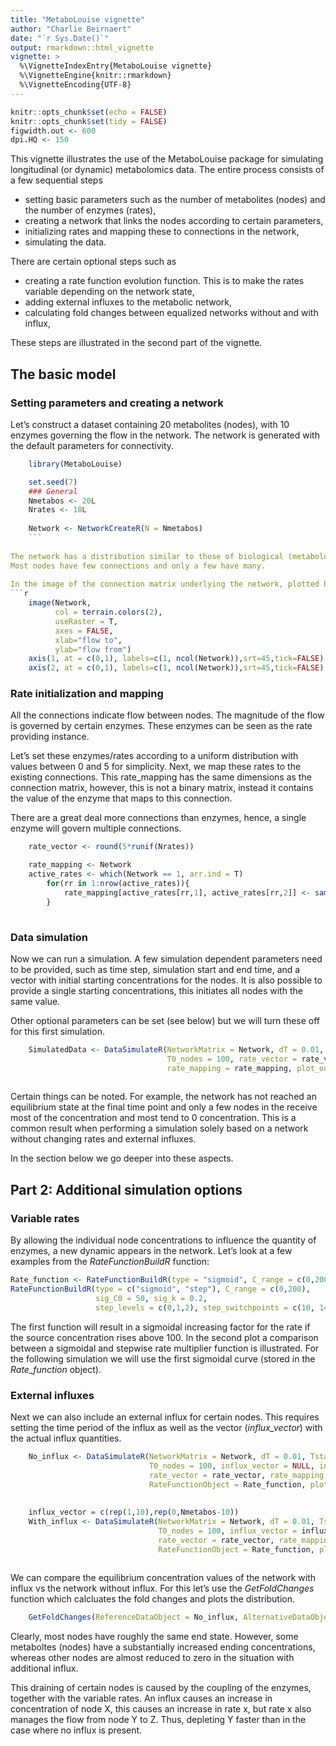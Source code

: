 ```yaml
---
title: "MetaboLouise vignette"
author: "Charlie Beirnaert"
date: "`r Sys.Date()`"
output: rmarkdown::html_vignette
vignette: >
  %\VignetteIndexEntry{MetaboLouise vignette}
  %\VignetteEngine{knitr::rmarkdown}
  %\VignetteEncoding{UTF-8}
---
```


```r
knitr::opts_chunk$set(echo = FALSE)
knitr::opts_chunk$set(tidy = FALSE)
figwidth.out <- 600
dpi.HQ <- 150
```

This vignette illustrates the use of the MetaboLouise package for simulating longitudinal (or dynamic) metabolomics data.
The entire process consists of a few sequential steps

* setting basic parameters such as the number of metabolites (nodes) and the number of enzymes (rates),
* creating a network that links the nodes according to certain parameters,
* initializing rates and mapping these to connections in the network,
* simulating the data.

There are certain optional steps such as 

* creating a rate function evolution function. This is to make the rates variable depending on the network state,
* adding external influxes to the metabolic network,
* calculating fold changes between equalized networks without and with influx,

These steps are illustrated in the second part of the vignette.

## The basic model

### Setting parameters and creating a network

Let's construct a dataset containing 20 metabolites (nodes), with 10 enzymes governing the flow in the network. 
The network is generated with the default parameters for connectivity.

```r
    library(MetaboLouise)

    set.seed(7)
    ### General
    Nmetabos <- 20L
    Nrates <- 10L
    
    Network <- NetworkCreateR(N = Nmetabos)
    ```
   
The network has a distribution similar to those of biological (metabolomics) networks: 
Most nodes have few connections and only a few have many. 
   
In the image of the connection matrix underlying the network, plotted below, we can see which node are connected to which.
```r
    image(Network, 
          col = terrain.colors(2), 
          useRaster = T, 
          axes = FALSE,
          xlab="flow to",
          ylab="flow from")
    axis(1, at = c(0,1), labels=c(1, ncol(Network)),srt=45,tick=FALSE)
    axis(2, at = c(0,1), labels=c(1, ncol(Network)),srt=45,tick=FALSE)

```
   
   
### Rate initialization and mapping
   
   All the connections indicate flow between nodes. The magnitude of the flow is governed by certain enzymes.
   These enzymes can be seen as the rate providing instance. 
   
   Let's set these enzymes/rates according to a uniform distribution with values between 0 and 5 for simplicity.
   Next, we map these rates to the existing connections. This rate_mapping has the same dimensions as the connection matrix,
   however, this is not a binary matrix, instead it contains the value of the enzyme that maps to this connection.
   
   There are a great deal more connections than enzymes, hence, a single enzyme will govern multiple connections.
   
  
 
```r
    rate_vector <- round(5*runif(Nrates))

    rate_mapping <- Network
    active_rates <- which(Network == 1, arr.ind = T)
        for(rr in 1:nrow(active_rates)){
            rate_mapping[active_rates[rr,1], active_rates[rr,2]] <- sample(seq_along(rate_vector), size = 1)
        }
    
```

### Data simulation

Now we can run a simulation. A few simulation dependent parameters need to be provided, such as time step,
simulation start and end time, and a vector with initial starting concentrations for the nodes. It is also
possible to provide a single starting concentrations, this initiates all nodes with the same value. 

Other optional parameters can be set (see below) but we will turn these off for this first simulation.

```r
    
    SimulatedData <- DataSimulateR(NetworkMatrix = Network, dT = 0.01, Tstart = 0, Tstop = 5, 
                                   T0_nodes = 100, rate_vector = rate_vector, 
                                   rate_mapping = rate_mapping, plot_out = TRUE)
 
```
 
 
Certain things can be noted. For example, the network has not reached an equilibrium state at the final time point and
only a  few nodes in the receive most of the concentration and most tend to 0 concentration. This is a common result when
performing a simulation solely based on a network without changing rates and external influxes. 

In the section below we go deeper into these aspects.
 
 
## Part 2: Additional simulation options
   
   
### Variable rates 

By allowing the individual node concentrations to influence the quantity of enzymes, a new dynamic appears in the network. 
Let's look at a few examples from the *RateFunctionBuildR* function:
```r
    
Rate_function <- RateFunctionBuildR(type = "sigmoid", C_range = c(0,200), sig_C0 = 100)
RateFunctionBuildR(type = c("sigmoid", "step"), C_range = c(0,200), 
                   sig_C0 = 50, sig_k = 0.2,
                   step_levels = c(0,1,2), step_switchpoints = c(10, 140))

```

The first function will result in a sigmoidal increasing factor for the rate if the source concentration rises above 100.
In the second plot a comparison between a sigmoidal and stepwise rate multiplier function is illustrated. For the following simulation we will use the first sigmoidal curve (stored in the *Rate_function* object).

### External influxes

Next we can also include an external influx for certain nodes. This  requires setting the time period of the influx as well as
the vector (*influx_vector*) with the actual influx quantities. 


```r
    
    No_influx <- DataSimulateR(NetworkMatrix = Network, dT = 0.01, Tstart = 0, Tstop = 5, 
                               T0_nodes = 100, influx_vector = NULL, influx_Tframe = NULL,
                               rate_vector = rate_vector, rate_mapping = rate_mapping, 
                               RateFunctionObject = Rate_function, plot_out = TRUE)
    
    
    influx_vector = c(rep(1,10),rep(0,Nmetabos-10))
    With_influx <- DataSimulateR(NetworkMatrix = Network, dT = 0.01, Tstart = 0, Tstop = 5, 
                                 T0_nodes = 100, influx_vector = influx_vector, influx_Tframe = 0.5,
                                 rate_vector = rate_vector, rate_mapping = rate_mapping, 
                                 RateFunctionObject = Rate_function, plot_out = TRUE)
    
```


We can compare the equilibrium concentration values of the network with influx vs the network without influx.
For this let's use the *GetFoldChanges* function which calcluates the fold changes and plots the distribution.


```r
      
    GetFoldChanges(ReferenceDataObject = No_influx, AlternativeDataObject = With_influx, plot_title = "Influx vs no influx")

```


Clearly, most nodes have roughly the same end state. However, some metaboltes (nodes) have a substantially increased ending 
concentrations, whereas other nodes are almost reduced to zero in the situation with additional influx. 

This draining of certain nodes is caused by the coupling of the enzymes, together with the variable rates. 
An influx causes an increase in concentration of node X, this causes an increase in rate x, but rate x also manages
the flow from node Y to Z. Thus, depleting Y faster than in the case where no influx is present.

